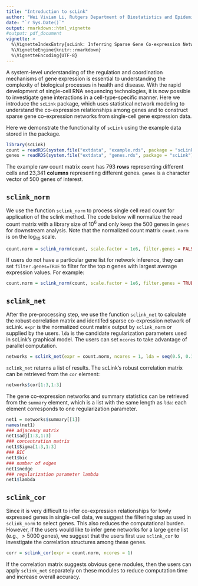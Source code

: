 ```yaml
---
title: "Introduction to scLink"
author: "Wei Vivian Li, Rutgers Department of Biostatistics and Epidemiology"
date: "`r Sys.Date()`"
output: rmarkdown::html_vignette
#output: pdf_document
vignette: >
  %\VignetteIndexEntry{scLink: Inferring Sparse Gene Co-expression Networks from Single Cell Expression Data}
  %\VignetteEngine{knitr::rmarkdown}
  %\VignetteEncoding{UTF-8}
---
```


A system-level understanding of the regulation and coordination mechanisms of gene expression is essential to understanding the complexity of biological processes in health and disease. With the rapid development of single-cell RNA sequencing technologies, it is now possible to investigate gene interactions in a cell-type-specific manner. Here we introduce the `scLink` package, which uses statistical network modeling to understand the co-expression relationships among genes and to construct sparse gene co-expression networks from single-cell gene expression data. 

Here we demonstrate the functionality of `scLink` using the example data stored in the package.

```r
library(scLink)
count = readRDS(system.file("extdata", "example.rds", package = "scLink"))
genes = readRDS(system.file("extdata", "genes.rds", package = "scLink"))
```
The example raw count matrix `count` has 793 **rows** representing different cells and 23,341 **columns** representing different genes.
`genes` is a character vector of 500 genes of interest.


## `sclink_norm`
We use the function `sclink_norm` to process single cell read count for application of the sclink method. The code below will normalize the read count matrix with a library size of $10^6$ and only keep the 500 genes in `genes` for downstream analysis. Note that the normalized count matrix `count.norm` is on the $\log_{10}$ scale.
```r
count.norm = sclink_norm(count, scale.factor = 1e6, filter.genes = FALSE, gene.names = genes)
```
If users do not have a particular gene list for network inference, they can set `filter.genes=TRUE` to filter for the top $n$ genes with largest average expression values. For example:
```r
count.norm = sclink_norm(count, scale.factor = 1e6, filter.genes = TRUE, n = 500)
```

## `sclink_net`
After the pre-processing step, we use the function `sclink_net` to calculate the robust correlation matrix and identifed sparse co-expression network of scLink.
`expr` is the normalized count matrix output by `sclink_norm` or supplied by the users. `lda` is the candidate regularization parameters used in scLink's graphical model. The users can set `ncores` to take advantage of parallel computation.
```r
networks = sclink_net(expr = count.norm, ncores = 1, lda = seq(0.5, 0.1, -0.05))
```

`sclink_net` returns a list of results. The scLink's robust correlation matrix can be retrieved from the `cor` element:
```r
networks$cor[1:3,1:3]
```
The gene co-expression networks and summary statistics can be retrieved from the `summary` element, which is a list with the same length as `lda`: each element corresponds to one regularization parameter.
```r
net1 = networks$summary[[1]]
names(net1)
### adjacency matrix
net1$adj[1:3,1:3]
### concentration matrix
net1$Sigma[1:3,1:3]
### BIC 
net1$bic
### number of edges
net1$nedge
### regularization parameter lambda
net1$lambda
```

## `sclink_cor`
Since it is very difficult to infer co-expression relationships for lowly expressed genes in single-cell data, we suggest the filtering step as used in `sclink_norm` to select genes. This also reduces the computational burden. However, if the users would like to infer gene networks for a large gene list (e.g., $> 5000$ genes), we suggest that the users first use `sclink_cor` to investigate the correlation structures among these genes.
```r
corr = sclink_cor(expr = count.norm, ncores = 1)
```
If the correlation matrix suggests obvious gene modules, then the users can apply `sclink_net` separately on these modules to reduce computation time and increase overall accuracy.

